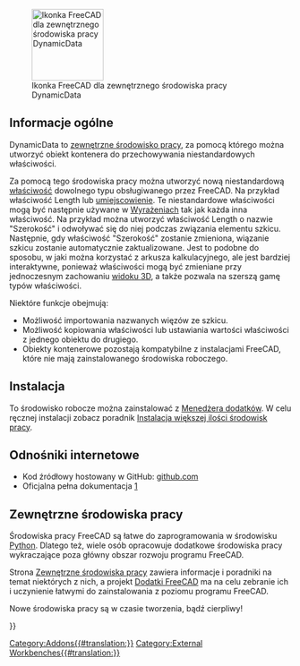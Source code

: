 <languages/>

[[Image:DynamicData_workbench_icon.svg|thumb|128px|Ikonka FreeCAD dla zewnętrznego środowiska pracy DynamicData]]

{{TOCright}}

<span id="Overview"></span>
==Informacje ogólne==

DynamicData to [[External_workbenches/pl|zewnętrzne środowisko pracy]], za pomocą którego można utworzyć obiekt kontenera do przechowywania niestandardowych właściwości.

Za pomocą tego środowiska pracy można utworzyć nową niestandardową [[Property/pl|właściwość]] dowolnego typu obsługiwanego przez FreeCAD. Na przykład właściwość Length lub [[Placement/pl|umiejscowienie]]. Te niestandardowe właściwości mogą być następnie używane w [[Expressions/pl|Wyrażeniach]] tak jak każda inna właściwość. Na przykład można utworzyć właściwość Length o nazwie "Szerokość" i odwoływać się do niej podczas związania elementu szkicu. Następnie, gdy właściwość "Szerokość" zostanie zmieniona, wiązanie szkicu zostanie automatycznie zaktualizowane. Jest to podobne do sposobu, w jaki można korzystać z arkusza kalkulacyjnego, ale jest bardziej interaktywne, ponieważ właściwości mogą być zmieniane przy jednoczesnym zachowaniu [[3D_view/pl|widoku 3D]], a także pozwala na szerszą gamę typów właściwości.

Niektóre funkcje obejmują: 

*Możliwość importowania nazwanych więzów ze szkicu.
*Możliwość kopiowania właściwości lub ustawiania wartości właściwości z jednego obiektu do drugiego.
*Obiekty kontenerowe pozostają kompatybilne z instalacjami FreeCAD, które nie mają zainstalowanego środowiska roboczego.

<span id="Installation"></span>
==Instalacja==

To środowisko robocze można zainstalować z [[Std_AddonMgr/pl|Menedżera dodatków]]. W celu ręcznej instalacji zobacz poradnik [[Installing_more_workbenches/pl|Instalacja większej ilości środowisk pracy]].

<span id="Links"></span>
==Odnośniki internetowe==

* Kod źródłowy hostowany w GitHub: [https://github.com/mwganson/DynamicData github.com]
* Oficjalna pełna dokumentacja [https://github.com/mwganson/DynamicData/blob/master/README.md]

<span id="External_workbenches"></span>
==Zewnętrzne środowiska pracy==

Środowiska pracy FreeCAD są łatwe do zaprogramowania w środowisku [[Python/pl|Python]]. Dlatego też, wiele osób opracowuje dodatkowe środowiska pracy wykraczające poza główny obszar rozwoju programu FreeCAD.

Strona [[External_workbenches/pl|Zewnętrzne środowiska pracy]] zawiera informacje i poradniki na temat niektórych z nich, a projekt [https://github.com/FreeCAD/FreeCAD-addons Dodatki FreeCAD] ma na celu zebranie ich i uczynienie łatwymi do zainstalowania z poziomu programu FreeCAD.

Nowe środowiska pracy są w czasie tworzenia, bądź cierpliwy!


{{Userdocnavi{{#translation:}}}}
[[Category:Addons{{#translation:}}]]
[[Category:External Workbenches{{#translation:}}]]